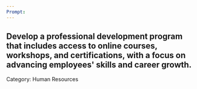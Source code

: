 ```yaml
---
Prompt:
---
```

Develop a professional development program that includes access to online courses, workshops, and certifications, with a focus on advancing employees' skills and career growth.
---
Category: Human Resources
